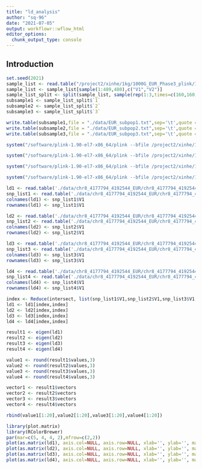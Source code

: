 ```yaml
---
title: "ld_analysis"
author: "sq-96"
date: "2021-07-05"
output: workflowr::wflow_html
editor_options:
  chunk_output_type: console
---
```


## Introduction
```r
set.seed(2021)
sample_list <- read.table("/project2/xinhe/1kg/1000G_EUR_Phase3_plink/1000G.EUR.QC.1.fam",header=FALSE,sep=" ")
sample_list <- sample_list[sample(1:489,480),c("V1","V2")]
sample_list_split <- split(sample_list, sample(rep(1:3,times=c(160,160,160))))
subsample1 <- sample_list_split$`1`
subsample2 <- sample_list_split$`2`
subsample3 <- sample_list_split$`3`

write.table(subsample1,file = "./data/EUR_subpop1.txt",sep='\t',quote = FALSE,col.names = FALSE,row.names = FALSE)
write.table(subsample2,file = "./data/EUR_subpop2.txt",sep='\t',quote = FALSE,col.names = FALSE,row.names = FALSE)
write.table(subsample3,file = "./data/EUR_subpop3.txt",sep='\t',quote = FALSE,col.names = FALSE,row.names = FALSE)
```

```r
system("/software/plink-1.90-el7-x86_64/plink --bfile /project2/xinhe/1kg/1000G_EUR_Phase3_plink/1000G.EUR.QC.8 --keep ./data/EUR_subpop1.txt --chr 8 --from-bp 4177794 --to-bp 4192544 --write-snplist --maf 0.05 --r2 --matrix --out ./data/chr8_4177794_4192544_EUR/chr8_4177794_4192544_EUR_subpop1")

system("/software/plink-1.90-el7-x86_64/plink --bfile /project2/xinhe/1kg/1000G_EUR_Phase3_plink/1000G.EUR.QC.8 --keep ./data/EUR_subpop2.txt --chr 8 --from-bp 4177794 --to-bp 4192544 --write-snplist --maf 0.05 --r2 --matrix --out ./data/chr8_4177794_4192544_EUR/chr8_4177794_4192544_EUR_subpop2")

system("/software/plink-1.90-el7-x86_64/plink --bfile /project2/xinhe/1kg/1000G_EUR_Phase3_plink/1000G.EUR.QC.8 --keep ./data/EUR_subpop3.txt --chr 8 --from-bp 4177794 --to-bp 4192544 --write-snplist --maf 0.05 --r2 --matrix --out ./data/chr8_4177794_4192544_EUR/chr8_4177794_4192544_EUR_subpop3")

system("/software/plink-1.90-el7-x86_64/plink --bfile /project2/xinhe/1kg/1000G_EUR_Phase3_plink/1000G.EUR.QC.8 --chr 8 --from-bp 4177794 --to-bp 4192544 --write-snplist --maf 0.05 --r2 --matrix --out ./data/chr8_4177794_4192544_EUR/chr8_4177794_4192544_EUR")
```

```r
ld1 <- read.table('./data/chr8_4177794_4192544_EUR/chr8_4177794_4192544_EUR_subpop1.ld',header=FALSE)
snp_list1 <- read.table('./data/chr8_4177794_4192544_EUR/chr8_4177794_4192544_EUR_subpop1.snplist',header=FALSE)
colnames(ld1) <- snp_list1$V1
rownames(ld1) <- snp_list1$V1

ld2 <- read.table('./data/chr8_4177794_4192544_EUR/chr8_4177794_4192544_EUR_subpop2.ld',header=FALSE)
snp_list2 <- read.table('./data/chr8_4177794_4192544_EUR/chr8_4177794_4192544_EUR_subpop2.snplist',header=FALSE)
colnames(ld2) <- snp_list2$V1
rownames(ld2) <- snp_list2$V1

ld3 <- read.table('./data/chr8_4177794_4192544_EUR/chr8_4177794_4192544_EUR_subpop3.ld',header=FALSE)
snp_list3 <- read.table('./data/chr8_4177794_4192544_EUR/chr8_4177794_4192544_EUR_subpop3.snplist',header=FALSE)
colnames(ld3) <- snp_list3$V1
rownames(ld3) <- snp_list3$V1

ld4 <- read.table('./data/chr8_4177794_4192544_EUR/chr8_4177794_4192544_EUR.ld',header=FALSE)
snp_list4 <- read.table('./data/chr8_4177794_4192544_EUR/chr8_4177794_4192544_EUR.snplist',header=FALSE)
colnames(ld4) <- snp_list4$V1
rownames(ld4) <- snp_list4$V1
```

```r
index <- Reduce(intersect, list(snp_list1$V1,snp_list2$V1,snp_list3$V1,snp_list4$V1))
ld1 <- ld1[index,index]
ld2 <- ld2[index,index]
ld3 <- ld3[index,index]
ld4 <- ld4[index,index]

result1 <- eigen(ld1)
result2 <- eigen(ld2)
result3 <- eigen(ld3)
result4 <- eigen(ld4)

value1 <- round(result1$values,3)
value2 <- round(result2$values,3)
value3 <- round(result3$values,3)
value4 <- round(result4$values,3)

vector1 <- result1$vectors
vector2 <- result2$vectors
vector3 <- result3$vectors
vector4 <- result4$vectors
```

```r
rbind(value1[1:20],value2[1:20],value3[1:20],value4[1:20])
```

```r
library(plot.matrix)
library(RColorBrewer)
par(mar=c(5, 4, 4, 2),mfrow=c(2,2))
plot(as.matrix(ld1), axis.col=NULL, axis.row=NULL, xlab='', ylab='', main='EUR_sub1', col=brewer.pal(5,name = "Reds"),spacing.key=c(2,2,1))
plot(as.matrix(ld2), axis.col=NULL, axis.row=NULL, xlab='', ylab='', main='EUR_sub2', col=brewer.pal(5,name = "Reds"),spacing.key=c(2,2,1))
plot(as.matrix(ld3), axis.col=NULL, axis.row=NULL, xlab='', ylab='', main='EUR_sub3', col=brewer.pal(5,name = "Reds"),spacing.key=c(2,2,1))
plot(as.matrix(ld4), axis.col=NULL, axis.row=NULL, xlab='', ylab='', main='EUR_All', col=brewer.pal(5,name = "Reds"),spacing.key=c(2,2,1))
```



